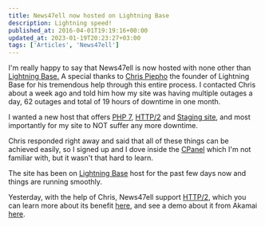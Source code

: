 ```yaml
---
title: News47ell now hosted on Lightning Base
description: Lightning speed!
published_at: 2016-04-01T19:19:16+00:00
updated_at: 2023-01-19T20:23:27+03:00
tags: ['Articles', 'News47ell']
---
```


I'm really happy to say that News47ell is now hosted with none other than [Lightning Base.][1] A special thanks to [Chris Piepho][2] the founder of Lightning Base for his tremendous help through this entire process.
I contacted Chris about a week ago and told him how my site was having multiple outages a day, 62 outages and total of 19 hours of downtime in one month.

I wanted a new host that offers [PHP 7][3], [HTTP/2][4] and [Staging site][5], and most importantly for my site to NOT suffer any more downtime.

Chris responded right away and said that all of these things can be achieved easily, so I signed up and I dove inside the [CPanel][6] which I'm not familiar with, but it wasn't that hard to learn.

The site has been on [Lightning Base][1] host for the past few days now and things are running smoothly.

Yesterday, with the help of Chris, News47ell support [HTTP/2][7], which you can learn more about its benefit [here][8], and see a demo about it from Akamai [here][9].

[1]: https://www.news47ell.com/recommends/lightning-base/
[2]: https://www.linkedin.com/in/chrispiepho
[3]: http://www.hongkiat.com/blog/php7/
[4]: https://lightningbase.com/company-news/public-beta-announcement-http2-https-caching/
[5]: https://lightningbase.com/company-news/new-feature-clone-your-site/
[6]: http://x3demoa.cpx3demo.com:2082/login/?user=x3demoa&pass=x3demoa
[7]: https://en.wikipedia.org/wiki/HTTP/2 'http 2 - Google Search'
[8]: https://www.mnot.net/blog/2014/01/30/http2_expectations 'HTTP/2 Server Push — WordPress Plugins'
[9]: https://http2.akamai.com/demo
